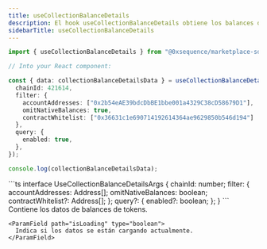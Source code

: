 ```yaml
---
title: useCollectionBalanceDetails
description: El hook useCollectionBalanceDetails obtiene los balances de tokens de varias direcciones de wallet en una o más colecciones especificadas de su Marketplace desde Builder.
sidebarTitle: useCollectionBalanceDetails
---
```


```ts
import { useCollectionBalanceDetails } from "@0xsequence/marketplace-sdk/react";

// Into your React component:

const { data: collectionBalanceDetailsData } = useCollectionBalanceDetails({
  chainId: 421614,
  filter: {
    accountAddresses: ["0x2b54eAE39bdcDbBE1bbe001a4329C38cD58679D1"],
    omitNativeBalances: true,
    contractWhitelist: ["0x36631c1e690714192614364ae9629850b546d194"]
  },
  query: {
    enabled: true,
  },
});

console.log(collectionBalanceDetailsData);
```

<ResponseField name="useCollectionBalanceDetails details">
  <ResponseField name="* params" />

  <Expandable>
    ```ts
    interface UseCollectionBalanceDetailsArgs {
      chainId: number;
      filter: {
        accountAddresses: Address[];
        omitNativeBalances: boolean;
        contractWhitelist?: Address[];
      };
      query?: {
        enabled?: boolean;
      };
    }
    ```
  </Expandable>

  <ResponseField name="* return properties" />

  <Expandable>
    <ParamField path="data" type="GetTokenBalancesDetailsReturn">
      Contiene los datos de balances de tokens.
    </ParamField>

    <ParamField path="isLoading" type="boolean">
      Indica si los datos se están cargando actualmente.
    </ParamField>
  </Expandable>
</ResponseField>